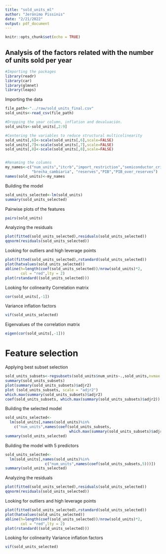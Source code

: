 ```yaml
---
title: "sold_units_ml"
author: "Jerónimo Pissinis"
date: "2/21/2022"
output: pdf_document
---
```


```r
knitr::opts_chunk$set(echo = TRUE)

```


## Analysis of the factors related with the number of units sold per year

```r
#Importing the packages
library(readr)
library(car)
library(glmnet)
library(leaps)
```


Importing the data
```r
file_path<-"../raw/sold_units_final.csv"
sold_units<-read_csv(file_path)

#Dropping the year column, inflation and devaluación.
sold_units<-sold_units[,2:9]

#Centering the variables to reduce structural multicolinearity
sold_units[,6]<-scale(sold_units[,6],scale=FALSE)
sold_units[,7]<-scale(sold_units[,7],scale=FALSE)
sold_units[,8]<-scale(sold_units[,8],scale=FALSE)


#Renaming the columns
my_names<-c("num_units","itcrb","import_restriction","semiconductor_crisis",
            "brecha_cambiaria", "reserves","PIB","PIB_over_reserves")
names(sold_units)<-my_names
```


Building the model
```r
sold_units_selected<-lm(sold_units)
summary(sold_units_selected)
```


Pairwise plots of the features
```r
pairs(sold_units)
```

Analyzing the residuals
```r
plot(fitted(sold_units_selected),residuals(sold_units_selected))
qqnorm(residuals(sold_units_selected))
```


Looking for outliers and high leverage points
```r
plot(fitted(sold_units_selected),rstandard(sold_units_selected))
plot(hatvalues(sold_units_selected))
abline(h=length(coef(sold_units_selected))/nrow(sold_units)*2, 
       col = "red",lty = 2)
plot(rstandard((sold_units_selected)))
```


Looking for colinearity
Correlation matrix
```r
cor(sold_units[,-1])
```

Variance inflation factors
```r
vif(sold_units_selected)
```

Eigenvalues of the correlation matrix
```r
eigen(cor(sold_units[,-1]))
```

# Feature selection
Applying best subset selection
```r
sold_units_subsets<-regsubsets(sold_units$num_units~.,sold_units,nvmax = 10)
summary(sold_units_subsets)
plot(summary(sold_units_subsets)$adjr2)
plot (sold_units_subsets, scale = "adjr2")
which.max(summary(sold_units_subsets)$adjr2)
coef(sold_units_subsets, which.max(summary(sold_units_subsets)$adjr2))
```

Building the selected model
```r
sold_units_selected<-
  lm(sold_units[,names(sold_units)%in%
    c("num_units",names(coef(sold_units_subsets,
                             which.max(summary(sold_units_subsets)$adjr2))))])
summary(sold_units_selected)
```

Building the model with 5 predictors
```r
sold_units_selected<-
  lm(sold_units[,names(sold_units)%in%
                  c("num_units",names(coef(sold_units_subsets,5)))])
summary(sold_units_selected)
```
Analyzing the residuals
```r
plot(fitted(sold_units_selected),residuals(sold_units_selected))
qqnorm(residuals(sold_units_selected))
```

Looking for outliers and high leverage points
```r
plot(fitted(sold_units_selected),rstandard(sold_units_selected))
plot(hatvalues(sold_units_selected))
abline(h=length(coef(sold_units_selected))/nrow(sold_units)*2, 
       col = "red",lty = 2)
plot(rstandard((sold_units_selected)))
```

Looking for colinearity
Variance inflation factors
```r
vif(sold_units_selected)
```